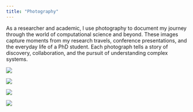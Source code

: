 ```yaml
---
title: "Photography"
---
```


As a researcher and academic, I use photography to document my journey through the world of computational science and beyond. These images capture moments from my research travels, conference presentations, and the everyday life of a PhD student. Each photograph tells a story of discovery, collaboration, and the pursuit of understanding complex systems.

::: {layout-ncol=2}

![](scholz_image_1.jpg)

![](scholz_image_2.jpg)

![](scholz_image_3.jpg)

![](scholz_image_4.jpg)

:::


